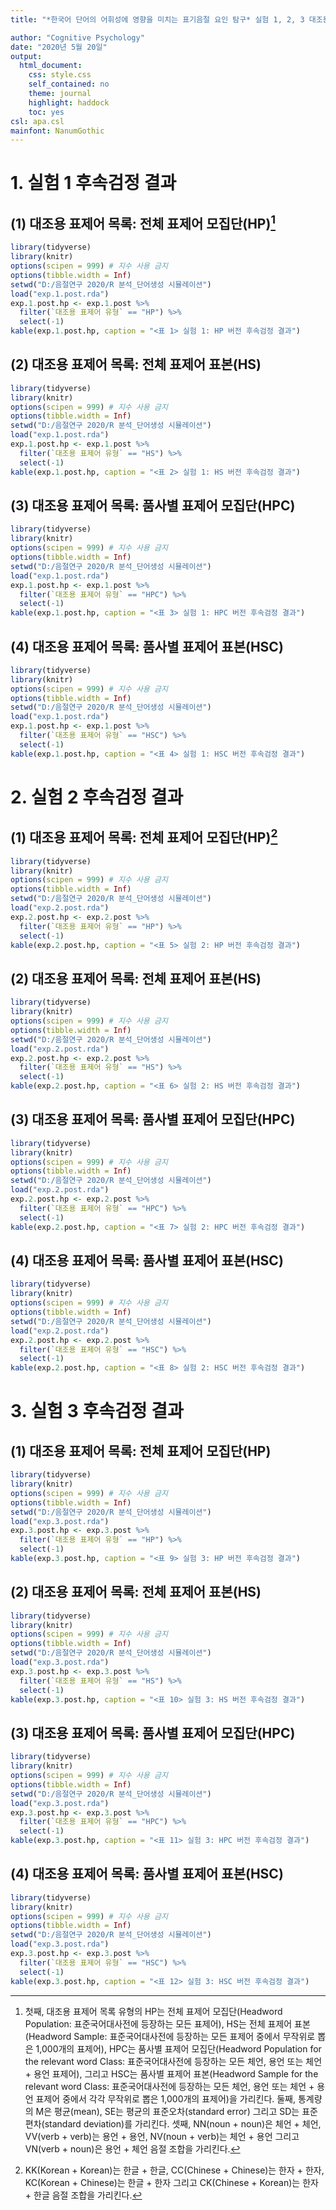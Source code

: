 ```yaml
---
title: "*한국어 단어의 어휘성에 영향을 미치는 표기음절 요인 탐구* 실험 1, 2, 3 대조용 목록 버전별 후속검정 결과"

author: "Cognitive Psychology"
date: "2020년 5월 20일"
output:
  html_document:
    css: style.css
    self_contained: no
    theme: journal
    highlight: haddock
    toc: yes
csl: apa.csl
mainfont: NanumGothic
---
```


# 1. 실험 1 후속검정 결과

## (1) 대조용 표제어 목록: 전체 표제어 모집단(HP)[^firstnote]
```r
library(tidyverse)
library(knitr)
options(scipen = 999) # 지수 사용 금지
options(tibble.width = Inf)
setwd("D:/음절연구 2020/R 분석_단어생성 시뮬레이션")
load("exp.1.post.rda")
exp.1.post.hp <- exp.1.post %>%
  filter(`대조용 표제어 유형` == "HP") %>%
  select(-1)
kable(exp.1.post.hp, caption = "<표 1> 실험 1: HP 버전 후속검정 결과")
```

## (2) 대조용 표제어 목록: 전체 표제어 표본(HS)
```r
library(tidyverse)
library(knitr)
options(scipen = 999) # 지수 사용 금지
options(tibble.width = Inf)
setwd("D:/음절연구 2020/R 분석_단어생성 시뮬레이션")
load("exp.1.post.rda")
exp.1.post.hp <- exp.1.post %>%
  filter(`대조용 표제어 유형` == "HS") %>%
  select(-1)
kable(exp.1.post.hp, caption = "<표 2> 실험 1: HS 버전 후속검정 결과")
```

## (3) 대조용 표제어 목록: 품사별 표제어 모집단(HPC)
```r
library(tidyverse)
library(knitr)
options(scipen = 999) # 지수 사용 금지
options(tibble.width = Inf)
setwd("D:/음절연구 2020/R 분석_단어생성 시뮬레이션")
load("exp.1.post.rda")
exp.1.post.hp <- exp.1.post %>%
  filter(`대조용 표제어 유형` == "HPC") %>%
  select(-1)
kable(exp.1.post.hp, caption = "<표 3> 실험 1: HPC 버전 후속검정 결과")
```

## (4) 대조용 표제어 목록: 품사별 표제어 표본(HSC)
```r
library(tidyverse)
library(knitr)
options(scipen = 999) # 지수 사용 금지
options(tibble.width = Inf)
setwd("D:/음절연구 2020/R 분석_단어생성 시뮬레이션")
load("exp.1.post.rda")
exp.1.post.hp <- exp.1.post %>%
  filter(`대조용 표제어 유형` == "HSC") %>%
  select(-1)
kable(exp.1.post.hp, caption = "<표 4> 실험 1: HSC 버전 후속검정 결과")
```

# 2. 실험 2 후속검정 결과

## (1) 대조용 표제어 목록: 전체 표제어 모집단(HP)[^secondnote]
```r
library(tidyverse)
library(knitr)
options(scipen = 999) # 지수 사용 금지
options(tibble.width = Inf)
setwd("D:/음절연구 2020/R 분석_단어생성 시뮬레이션")
load("exp.2.post.rda")
exp.2.post.hp <- exp.2.post %>%
  filter(`대조용 표제어 유형` == "HP") %>%
  select(-1)
kable(exp.2.post.hp, caption = "<표 5> 실험 2: HP 버전 후속검정 결과")
```

## (2) 대조용 표제어 목록: 전체 표제어 표본(HS)
```r
library(tidyverse)
library(knitr)
options(scipen = 999) # 지수 사용 금지
options(tibble.width = Inf)
setwd("D:/음절연구 2020/R 분석_단어생성 시뮬레이션")
load("exp.2.post.rda")
exp.2.post.hp <- exp.2.post %>%
  filter(`대조용 표제어 유형` == "HS") %>%
  select(-1)
kable(exp.2.post.hp, caption = "<표 6> 실험 2: HS 버전 후속검정 결과")
```

## (3) 대조용 표제어 목록: 품사별 표제어 모집단(HPC)
```r
library(tidyverse)
library(knitr)
options(scipen = 999) # 지수 사용 금지
options(tibble.width = Inf)
setwd("D:/음절연구 2020/R 분석_단어생성 시뮬레이션")
load("exp.2.post.rda")
exp.2.post.hp <- exp.2.post %>%
  filter(`대조용 표제어 유형` == "HPC") %>%
  select(-1)
kable(exp.2.post.hp, caption = "<표 7> 실험 2: HPC 버전 후속검정 결과")
```

## (4) 대조용 표제어 목록: 품사별 표제어 표본(HSC)
```r
library(tidyverse)
library(knitr)
options(scipen = 999) # 지수 사용 금지
options(tibble.width = Inf)
setwd("D:/음절연구 2020/R 분석_단어생성 시뮬레이션")
load("exp.2.post.rda")
exp.2.post.hp <- exp.2.post %>%
  filter(`대조용 표제어 유형` == "HSC") %>%
  select(-1)
kable(exp.2.post.hp, caption = "<표 8> 실험 2: HSC 버전 후속검정 결과")
```

# 3. 실험 3 후속검정 결과

## (1) 대조용 표제어 목록: 전체 표제어 모집단(HP)
```r
library(tidyverse)
library(knitr)
options(scipen = 999) # 지수 사용 금지
options(tibble.width = Inf)
setwd("D:/음절연구 2020/R 분석_단어생성 시뮬레이션")
load("exp.3.post.rda")
exp.3.post.hp <- exp.3.post %>%
  filter(`대조용 표제어 유형` == "HP") %>%
  select(-1)
kable(exp.3.post.hp, caption = "<표 9> 실험 3: HP 버전 후속검정 결과")
```

## (2) 대조용 표제어 목록: 전체 표제어 표본(HS)
```r
library(tidyverse)
library(knitr)
options(scipen = 999) # 지수 사용 금지
options(tibble.width = Inf)
setwd("D:/음절연구 2020/R 분석_단어생성 시뮬레이션")
load("exp.3.post.rda")
exp.3.post.hp <- exp.3.post %>%
  filter(`대조용 표제어 유형` == "HS") %>%
  select(-1)
kable(exp.3.post.hp, caption = "<표 10> 실험 3: HS 버전 후속검정 결과")
```

## (3) 대조용 표제어 목록: 품사별 표제어 모집단(HPC)
```r
library(tidyverse)
library(knitr)
options(scipen = 999) # 지수 사용 금지
options(tibble.width = Inf)
setwd("D:/음절연구 2020/R 분석_단어생성 시뮬레이션")
load("exp.3.post.rda")
exp.3.post.hp <- exp.3.post %>%
  filter(`대조용 표제어 유형` == "HPC") %>%
  select(-1)
kable(exp.3.post.hp, caption = "<표 11> 실험 3: HPC 버전 후속검정 결과")
```

## (4) 대조용 표제어 목록: 품사별 표제어 표본(HSC)
```r
library(tidyverse)
library(knitr)
options(scipen = 999) # 지수 사용 금지
options(tibble.width = Inf)
setwd("D:/음절연구 2020/R 분석_단어생성 시뮬레이션")
load("exp.3.post.rda")
exp.3.post.hp <- exp.3.post %>%
  filter(`대조용 표제어 유형` == "HSC") %>%
  select(-1)
kable(exp.3.post.hp, caption = "<표 12> 실험 3: HSC 버전 후속검정 결과")
```



[^firstnote]: 첫째, 대조용 표제어 목록 유형의 HP는 전체 표제어 모집단(Headword Population: 표준국어대사전에 등장하는 모든 표제어), HS는 전체 표제어 표본(Headword Sample:  표준국어대사전에 등장하는 모든 표제어 중에서 무작위로 뽑은 1,000개의 표제어), HPC는 품사별 표제어 모집단(Headword Population for the relevant word Class: 표준국어대사전에 등장하는 모든 체언, 용언 또는 체언 + 용언 표제어), 그리고 HSC는 품사별 표제어 표본(Headword Sample for the relevant word Class: 표준국어대사전에 등장하는 모든 체언, 용언 또는 체언 + 용언 표제어 중에서 각각 무작위로 뽑은 1,000개의 표제어)을 가리킨다. 둘째, 통계량의 M은 평균(mean), SE는 평균의 표준오차(standard error) 그리고 SD는 표준편차(standard deviation)를 가리킨다. 셋째, NN(noun + noun)은 체언 + 체언, VV(verb + verb)는 용언 + 용언, NV(noun + verb)는 체언 + 용언 그리고 VN(verb + noun)은 용언 + 체언 음절 조합을 가리킨다.

[^secondnote]: KK(Korean + Korean)는 한글 + 한글, CC(Chinese + Chinese)는 한자 + 한자, KC(Korean + Chinese)는 한글 + 한자 그리고 CK(Chinese + Korean)는 한자 + 한글 음절 조합을 가리킨다.